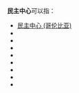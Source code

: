 '''民主中心'''可以指：

* [[民主中心_(哥伦比亚)|民主中心 (哥伦比亚)]]
* {{tsl|en|Democratic Centre (Croatia)|民主中心 (克罗地亚)}}
* {{tsl|en|Democratic Centre (France)|民主中心 (法国)}}
* {{tsl|en|Democratic Centre (Italy)|民主中心 (意大利)}}
* {{tsl|en|Democratic Centre (Latvia)|民主中心 (拉脱维亚)}}
* {{tsl|en|Democratic Centre (Republic of Macedonia)|民主中心 (北马其顿)}}
* {{tsl|en|Democratic Centre (Serbia)|民主中心 (塞尔维亚)}}
* {{tsl|en|Democratic Center Party of Mexico|墨西哥民主中心党}}
* {{tsl|en|Democratic Center Party of Latvia|拉脱维亚社会民主中心党}}

{{disambig|cat=四字政党消歧义}}